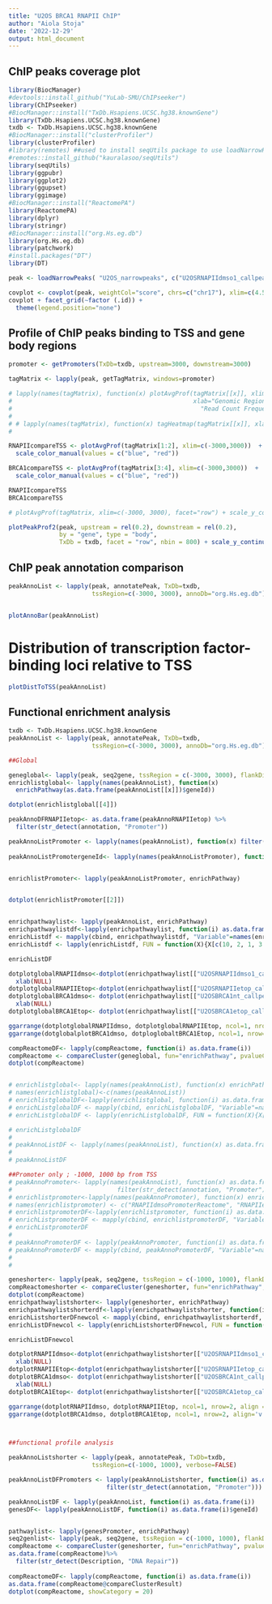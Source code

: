 ```yaml
---
title: "U2OS BRCA1 RNAPII ChIP"
author: "Aiola Stoja"
date: '2022-12-29'
output: html_document
---
```


## ChIP peaks coverage plot 
```r

library(BiocManager)
#devtools::install_github("YuLab-SMU/ChIPseeker")
library(ChIPseeker)
#BiocManager::install("TxDb.Hsapiens.UCSC.hg38.knownGene")
library(TxDb.Hsapiens.UCSC.hg38.knownGene)
txdb <- TxDb.Hsapiens.UCSC.hg38.knownGene
#BiocManager::install("clusterProfiler")
library(clusterProfiler)
#library(remotes) ##used to install seqUtils package to use loadNarrowPeaks (below)
#remotes::install_github("kauralasoo/seqUtils")
library(seqUtils)
library(ggpubr)
library(ggplot2)
library(ggupset)
library(ggimage)
#BiocManager::install("ReactomePA")
library(ReactomePA)
library(dplyr)
library(stringr)
#BiocManager::install("org.Hs.eg.db")
library(org.Hs.eg.db)
library(patchwork)
#install.packages("DT")
library(DT)

peak <- loadNarrowPeaks( "U2OS_narrowpeaks", c("U2OSRNAPIIdmso1_callpeaknoabC", "U2OSRNAPIIetop_callpeaknoabC", "U2OSBRCA1nt_callpeaknoabC", "U2OSBRCA1etop_callpeaknoabC" ), peaks_suffix = "_peaks.narrowPeak", sub_dir = FALSE)

covplot <- covplot(peak, weightCol="score", chrs=c("chr17"), xlim=c(4.5e7, 5e7))
covplot + facet_grid(~factor (.id)) +
  theme(legend.position="none")

```



## Profile of ChIP peaks binding to TSS and gene body regions
```r

promoter <- getPromoters(TxDb=txdb, upstream=3000, downstream=3000)

tagMatrix <- lapply(peak, getTagMatrix, windows=promoter)

# lapply(names(tagMatrix), function(x) plotAvgProf(tagMatrix[[x]], xlim=c(-3000, 3000),
#                                                  xlab="Genomic Region (5'->3')", ylab =
#                                                    "Read Count Frequency"))
# 
# # lapply(names(tagMatrix), function(x) tagHeatmap(tagMatrix[[x]], xlab="Genomic Region (5'-3')", title=names(tagMatrix[x])))
# 
```


```r

RNAPIIcompareTSS <- plotAvgProf(tagMatrix[1:2], xlim=c(-3000,3000))  +
  scale_color_manual(values = c("blue", "red"))

BRCA1compareTSS <- plotAvgProf(tagMatrix[3:4], xlim=c(-3000,3000))  +
  scale_color_manual(values = c("blue", "red"))

RNAPIIcompareTSS 
BRCA1compareTSS

# plotAvgProf(tagMatrix, xlim=c(-3000, 3000), facet="row") + scale_y_continuous(limits = c(0, 0.002))

plotPeakProf2(peak, upstream = rel(0.2), downstream = rel(0.2),
              by = "gene", type = "body",
              TxDb = txdb, facet = "row", nbin = 800) + scale_y_continuous(limits = c(0, 0.02))

```
## ChIP peak annotation comparison

```r

peakAnnoList <- lapply(peak, annotatePeak, TxDb=txdb,
                       tssRegion=c(-3000, 3000), annoDb="org.Hs.eg.db")


plotAnnoBar(peakAnnoList)


```

# Distribution of transcription factor-binding loci relative to TSS

```r


plotDistToTSS(peakAnnoList)


```


## Functional enrichment analysis

```r

txdb <- TxDb.Hsapiens.UCSC.hg38.knownGene
peakAnnoList <- lapply(peak, annotatePeak, TxDb=txdb,
                       tssRegion=c(-3000, 3000), annoDb="org.Hs.eg.db")

##Global

geneglobal<- lapply(peak, seq2gene, tssRegion = c(-3000, 3000), flankDistance=3000, TxDb=txdb)
enrichlistglobal<- lapply(names(peakAnnoList), function(x)
  enrichPathway(as.data.frame(peakAnnoList[[x]])$geneId))

dotplot(enrichlistglobal[[4]])

peakAnnoDFRNAPIIetop<- as.data.frame(peakAnnoRNAPIIetop) %>%
  filter(str_detect(annotation, "Promoter"))

peakAnnoListPromoter <- lapply(names(peakAnnoList), function(x) filter(as.data.frame(peakAnnoList[[x]]),str_detect(annotation, "Promoter")))
                               
peakAnnoListPromotergeneId<- lapply(names(peakAnnoListPromoter), function(x) as.data.frame(peakAnnoListPromoter[[x]]$"geneId"))                            


enrichlistPromoter<- lapply(peakAnnoListPromoter, enrichPathway)


dotplot(enrichlistPromoter[[2]])


enrichpathwaylist<- lapply(peakAnnoList, enrichPathway)
enrichpathwaylistdf<-lapply(enrichpathwaylist, function(i) as.data.frame(i))
enrichListdf <- mapply(cbind, enrichpathwaylistdf, "Variable"=names(enrichpathwaylist), SIMPLIFY=F)
enrichListdf <- lapply(enrichListdf, FUN = function(X){X[c(10, 2, 1, 3:9)]})

enrichListDF

dotplotglobalRNAPIIdmso<-dotplot(enrichpathwaylist[["U2OSRNAPIIdmso1_callpeaknoabC"]], title="U2OSRNAPIIdmso Global Reactome Enrichment")+
  xlab(NULL)
dotplotglobalRNAPIIEtop<-dotplot(enrichpathwaylist[["U2OSRNAPIIetop_callpeaknoabC"]], title="U2OSRNAPIIEtop Global Reactome Enrichment")
dotplotglobalBRCA1dmso<- dotplot(enrichpathwaylist[["U2OSBRCA1nt_callpeaknoabC"]], title="U2OSBRCA1dmso Global Reactome Enrichment")+
  xlab(NULL)
dotplotglobalBRCA1Etop<- dotplot(enrichpathwaylist[["U2OSBRCA1etop_callpeaknoabC"]], title="U2OSBRCA1Etop Global Reactome Enrichment")

ggarrange(dotplotglobalRNAPIIdmso, dotplotglobalRNAPIIEtop, ncol=1, nrow=2, align = 'v')
ggarrange(dotglobalplotBRCA1dmso, dotploglobaltBRCA1Etop, ncol=1, nrow=2, align='v')

compReactomeDF<- lapply(compReactome, function(i) as.data.frame(i))
compReactome <- compareCluster(geneglobal, fun="enrichPathway", pvalueCutoff= 0.05, pAdjustMethod="BH")
dotplot(compReactome)


# enrichlistglobal<- lapply(names(peakAnnoList), function(x) enrichPathway(as.data.frame(peakAnnoList[[x]])$geneId))
# names(enrichlistglobal)<-c(names(peakAnnoList))
# enrichlistglobalDF<-lapply(enrichlistglobal, function(i) as.data.frame(i))
# enrichListglobalDF <- mapply(cbind, enrichListglobalDF, "Variable"=names(enrichlistglobal), SIMPLIFY=F)
# enrichListglobalDF <- lapply(enrichListglobalDF, FUN = function(X){X[c(10, 2, 1, 3:9)]})

# enrichListglobalDF
# 
# peakAnnoListDF <- lapply(names(peakAnnoList), function(x) as.data.frame(peakAnnoList[[x]]))
# 
# peakAnnoListDF

##Promoter only ; -1000, 1000 bp from TSS
# peakAnnoPromoter<- lapply(names(peakAnnoList), function(x) as.data.frame(peakAnnoList[[x]]) %>%
#                             filter(str_detect(annotation, "Promoter")))
# enrichlistpromoter<-lapply(names(peakAnnoPromoter), function(x) enrichPathway(as.data.frame(peakAnnoPromoter[[x]])$geneId))
# names(enrichlistpromoter) <- c("RNAPIIdmsoPromoterReactome", "RNAPIIetopPromoterReactome", "BRCA1dmsoPromoterReactome", "BRCA1etopPromoterReactome")
# enrichlistpromoterDF<-lapply(enrichlistpromoter, function(i) as.data.frame(i))
# enrichListpromoterDF <- mapply(cbind, enrichlistpromoterDF, "Variable"=names(enrichlistpromoter), SIMPLIFY=F)
# enrichListpromoterDF
# 
# peakAnnoPromoterDF <- lapply(peakAnnoPromoter, function(i) as.data.frame(i))
# peakAnnoPromoterDF <- mapply(cbind, peakAnnoPromoterDF, "Variable"=names(peakAnnoPromoter), SIMPLIFY=F)
# 
# 

geneshorter<- lapply(peak, seq2gene, tssRegion = c(-1000, 1000), flankDistance=0, TxDb=txdb)
compReactomeshorter <- compareCluster(geneshorter, fun="enrichPathway", pvalueCutoff= 0.05, pAdjustMethod="BH")
dotplot(compReactome)
enrichpathwaylistshorter<- lapply(geneshorter, enrichPathway)
enrichpathwaylistshorterdf<-lapply(enrichpathwaylistshorter, function(i) as.data.frame(i))
enrichListshorterDFnewcol <- mapply(cbind, enrichpathwaylistshorterdf, "Variable"=names(enrichpathwaylistshorter), SIMPLIFY=F)
enrichListDFnewcol <- lapply(enrichListshorterDFnewcol, FUN = function(X){X[c(10, 2, 1, 3:9)]})

enrichListDFnewcol

dotplotRNAPIIdmso<-dotplot(enrichpathwaylistshorter[["U2OSRNAPIIdmso1_callpeaknoabC"]], title="U2OSRNAPIIdmso Reactome Enrichment")+
  xlab(NULL)
dotplotRNAPIIEtop<-dotplot(enrichpathwaylistshorter[["U2OSRNAPIIetop_callpeaknoabC"]], title="U2OSRNAPIIEtop Reactome Enrichment")
dotplotBRCA1dmso<- dotplot(enrichpathwaylistshorter[["U2OSBRCA1nt_callpeaknoabC"]], title="U2OSBRCA1dmso Reactome Enrichment")+
  xlab(NULL)
dotplotBRCA1Etop<- dotplot(enrichpathwaylistshorter[["U2OSBRCA1etop_callpeaknoabC"]], title="U2OSBRCA1Etop Reactome Enrichment")

ggarrange(dotplotRNAPIIdmso, dotplotRNAPIIEtop, ncol=1, nrow=2, align = 'v')
ggarrange(dotplotBRCA1dmso, dotplotBRCA1Etop, ncol=1, nrow=2, align='v')



##functional profile analysis 

peakAnnoListshorter <- lapply(peak, annotatePeak, TxDb=txdb,
                       tssRegion=c(-1000, 1000), verbose=FALSE)

peakAnnoListDFPromoters <- lapply(peakAnnoListshorter, function(i) as.data.frame(i) %>%
                           filter(str_detect(annotation, "Promoter")))

peakAnnoListDF <- lapply(peakAnnoList, function(i) as.data.frame(i))
genesDF<- lapply(peakAnnoListDF, function(i) as.data.frame(i)$geneId)


pathwaylist<- lapply(genesPromoter, enrichPathway)
seq2genlist<- lapply(peak, seq2gene, tssRegion = c(-1000, 1000), flankDistance = 3000, TxDb=txdb)
compReactome <- compareCluster(geneshorter, fun="enrichPathway", pvalueCutoff= 0.05, pAdjustMethod="BH")
as.data.frame(compReactome)%>%
  filter(str_detect(Description, "DNA Repair"))
  
compReactomeDF<- lapply(compReactome, function(i) as.data.frame(i))
as.data.frame(compReactome@compareClusterResult)
dotplot(compReactome, showCategory = 20)

```





